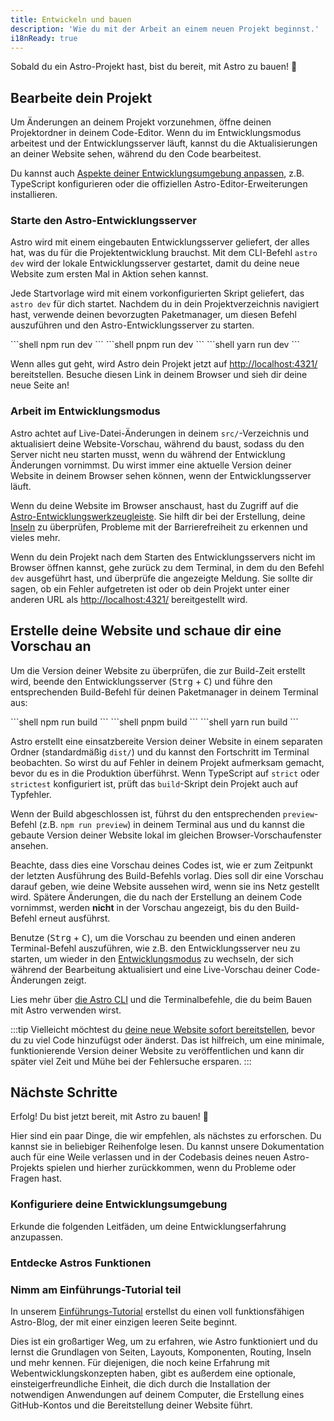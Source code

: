```yaml
---
title: Entwickeln und bauen
description: 'Wie du mit der Arbeit an einem neuen Projekt beginnst.'
i18nReady: true
---
```



Sobald du ein Astro-Projekt hast, bist du bereit, mit Astro zu bauen! 🚀

## Bearbeite dein Projekt

Um Änderungen an deinem Projekt vorzunehmen, öffne deinen Projektordner in deinem Code-Editor. Wenn du im Entwicklungsmodus arbeitest und der Entwicklungsserver läuft, kannst du die Aktualisierungen an deiner Website sehen, während du den Code bearbeitest.

Du kannst auch [Aspekte deiner Entwicklungsumgebung anpassen](#konfiguriere-deine-entwicklungsumgebung), z.B. TypeScript konfigurieren oder die offiziellen Astro-Editor-Erweiterungen installieren.

### Starte den Astro-Entwicklungsserver

Astro wird mit einem eingebauten Entwicklungsserver geliefert, der alles hat, was du für die Projektentwicklung brauchst. Mit dem CLI-Befehl `astro dev` wird der lokale Entwicklungsserver gestartet, damit du deine neue Website zum ersten Mal in Aktion sehen kannst.

Jede Startvorlage wird mit einem vorkonfigurierten Skript geliefert, das `astro dev` für dich startet. Nachdem du in dein Projektverzeichnis navigiert hast, verwende deinen bevorzugten Paketmanager, um diesen Befehl auszuführen und den Astro-Entwicklungsserver zu starten.

<Tabs>
  <TabItem label="npm">
  ```shell
  npm run dev
  ```
  </TabItem>
  <TabItem label="pnpm">
  ```shell
  pnpm run dev
  ```
  </TabItem>
  <TabItem label="yarn">
  ```shell
  yarn run dev
  ```
  </TabItem>
</Tabs>

Wenn alles gut geht, wird Astro dein Projekt jetzt auf [http://localhost:4321/](http://localhost:4321/) bereitstellen. Besuche diesen Link in deinem Browser und sieh dir deine neue Seite an!

### Arbeit im Entwicklungsmodus

Astro achtet auf Live-Datei-Änderungen in deinem `src/`-Verzeichnis und aktualisiert deine Website-Vorschau, während du baust, sodass du den Server nicht neu starten musst, wenn du während der Entwicklung Änderungen vornimmst. Du wirst immer eine aktuelle Version deiner Website in deinem Browser sehen können, wenn der Entwicklungsserver läuft.

Wenn du deine Website im Browser anschaust, hast du Zugriff auf die [Astro-Entwicklungswerkzeugleiste](/de/guides/dev-toolbar/). Sie hilft dir bei der Erstellung, deine [Inseln](/de/concepts/islands/) zu überprüfen, Probleme mit der Barrierefreiheit zu erkennen und vieles mehr.

Wenn du dein Projekt nach dem Starten des Entwicklungsservers nicht im Browser öffnen kannst, gehe zurück zu dem Terminal, in dem du den Befehl `dev` ausgeführt hast, und überprüfe die angezeigte Meldung. Sie sollte dir sagen, ob ein Fehler aufgetreten ist oder ob dein Projekt unter einer anderen URL als [http://localhost:4321/](http://localhost:4321/) bereitgestellt wird.

## Erstelle deine Website und schaue dir eine Vorschau an

Um die Version deiner Website zu überprüfen, die zur Build-Zeit erstellt wird, beende den Entwicklungsserver (<kbd>Strg</kbd> + <kbd>C</kbd>) und führe den entsprechenden Build-Befehl für deinen Paketmanager in deinem Terminal aus:

<Tabs>
  <TabItem label="npm">
  ```shell
  npm run build
  ```
  </TabItem>
  <TabItem label="pnpm">
  ```shell
  pnpm build
  ```
  </TabItem>
  <TabItem label="yarn">
  ```shell
  yarn run build
  ```
  </TabItem>
</Tabs>

Astro erstellt eine einsatzbereite Version deiner Website in einem separaten Ordner (standardmäßig `dist/`) und du kannst den Fortschritt im Terminal beobachten. So wirst du auf Fehler in deinem Projekt aufmerksam gemacht, bevor du es in die Produktion überführst. Wenn TypeScript auf `strict` oder `strictest` konfiguriert ist, prüft das `build`-Skript dein Projekt auch auf Typfehler.

Wenn der Build abgeschlossen ist, führst du den entsprechenden `preview`-Befehl (z.B. `npm run preview`) in deinem Terminal aus und du kannst die gebaute Version deiner Website lokal im gleichen Browser-Vorschaufenster ansehen.

Beachte, dass dies eine Vorschau deines Codes ist, wie er zum Zeitpunkt der letzten Ausführung des Build-Befehls vorlag. Dies soll dir eine Vorschau darauf geben, wie deine Website aussehen wird, wenn sie ins Netz gestellt wird. Spätere Änderungen, die du nach der Erstellung an deinem Code vornimmst, werden **nicht** in der Vorschau angezeigt, bis du den Build-Befehl erneut ausführst.

Benutze (<kbd>Strg</kbd> + <kbd>C</kbd>), um die Vorschau zu beenden und einen anderen Terminal-Befehl auszuführen, wie z.B. den Entwicklungsserver neu zu starten, um wieder in den [Entwicklungsmodus](#arbeit-im-entwicklungsmodus) zu wechseln, der sich während der Bearbeitung aktualisiert und eine Live-Vorschau deiner Code-Änderungen zeigt.

<ReadMore>Lies mehr über [die Astro CLI](/de/reference/cli-reference/) und die Terminalbefehle, die du beim Bauen mit Astro verwenden wirst.</ReadMore>

:::tip 
Vielleicht möchtest du [deine neue Website sofort bereitstellen](/de/guides/deploy/), bevor du zu viel Code hinzufügst oder änderst. Das ist hilfreich, um eine minimale, funktionierende Version deiner Website zu veröffentlichen und kann dir später viel Zeit und Mühe bei der Fehlersuche ersparen.
:::

## Nächste Schritte

Erfolg! Du bist jetzt bereit, mit Astro zu bauen! 🥳

Hier sind ein paar Dinge, die wir empfehlen, als nächstes zu erforschen. Du kannst sie in beliebiger Reihenfolge lesen. Du kannst unsere Dokumentation auch für eine Weile verlassen und in der Codebasis deines neuen Astro-Projekts spielen und hierher zurückkommen, wenn du Probleme oder Fragen hast.

### Konfiguriere deine Entwicklungsumgebung

Erkunde die folgenden Leitfäden, um deine Entwicklungserfahrung anzupassen.

<CardGrid>
  <LinkCard
    title="Editor-Einrichtung"
    description="Passe deinen Code-Editor an, um das Astro-Entwicklererlebnis zu verbessern und neue Funktionen freizuschalten."
    href="/de/editor-setup/"
  />
  <LinkCard
    title="Entwicklungswerkzeugleiste"
    description="Entdecke die hilfreichen Funktionen der Entwicklungswerkzeugleiste."
    href="/de/guides/dev-toolbar/"
  />
  <LinkCard
    title="TypeScript Konfiguration"
    description="Konfiguriere Optionen für die Typprüfung, IntelliSense und mehr."
    href="/de/guides/typescript/"
  />
</CardGrid>

### Entdecke Astros Funktionen

<CardGrid>
  <LinkCard
    title="Verstehe deine Codebasis"
    description="Erfahre mehr über die Dateistruktur von Astro in unserem Leitfaden zur Projektstruktur."
    href="/de/basics/project-structure/"
  />
  <LinkCard
    title="Inhaltssammlungen erstellen"
    description="Füge Inhalte zu deiner neuen Website mit Frontmatter-Validierung und automatischer Typensicherheit hinzu."
    href="/de/guides/content-collections/"
  />
    <LinkCard
    title="Ansichtsübergänge hinzufügen"
    description="Nahtlose Seitenübergänge und Animationen erstellen."
    href="/de/guides/view-transitions/"
  />
  <LinkCard
    title="Erfahre mehr über Inseln"
    description="Lies über die Architektur der Astro-Inseln."
    href="/de/concepts/islands/"
  />
</CardGrid>

### Nimm am Einführungs-Tutorial teil

In unserem [Einführungs-Tutorial](/de/tutorial/0-introduction/) erstellst du einen voll funktionsfähigen Astro-Blog, der mit einer einzigen leeren Seite beginnt.

Dies ist ein großartiger Weg, um zu erfahren, wie Astro funktioniert und du lernst die Grundlagen von Seiten, Layouts, Komponenten, Routing, Inseln und mehr kennen. Für diejenigen, die noch keine Erfahrung mit Webentwicklungskonzepten haben, gibt es außerdem eine optionale, einsteigerfreundliche Einheit, die dich durch die Installation der notwendigen Anwendungen auf deinem Computer, die Erstellung eines GitHub-Kontos und die Bereitstellung deiner Website führt.
